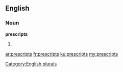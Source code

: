 ==English==

===Noun===
'''prescripts'''

# {{plural of|prescript}}

[[Category:English plurals]]

[[ar:prescripts]]
[[fr:prescripts]]
[[ku:prescripts]]
[[my:prescripts]]